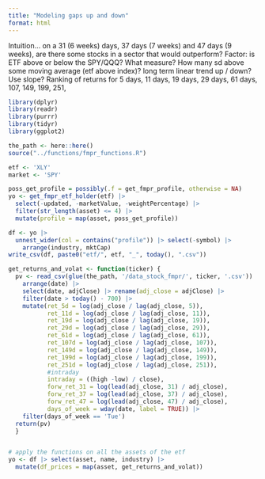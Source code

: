 ```yaml
---
title: "Modeling gaps up and down"
format: html
---
```


Intuition... on a 31 (6 weeks) days, 37 days (7 weeks) and 47 days (9 weeks), are there some stocks in a sector that would outperform?
Factor: 
is ETF above or below the SPY/QQQ?  What measure? 
How many sd above some moving average (etf above index)?
long term linear trend up / down?  Use slope? 
Ranking of returns for 5 days, 11 days, 19 days, 29 days, 61 days, 107, 149, 199, 251, 




```r
library(dplyr)
library(readr)
library(purrr)
library(tidyr)
library(ggplot2)

the_path <- here::here()
source("../functions/fmpr_functions.R")

etf <- 'XLY'
market <- 'SPY'
```


```r

poss_get_profile = possibly(.f = get_fmpr_profile, otherwise = NA)
yo <- get_fmpr_etf_holder(etf) |> 
  select(-updated, -marketValue, -weightPercentage) |> 
  filter(str_length(asset) <= 4) |> 
  mutate(profile = map(asset, poss_get_profile)) 

df <- yo |>  
  unnest_wider(col = contains("profile")) |> select(-symbol) |> 
    arrange(industry, mktCap)
write_csv(df, paste0("etf/", etf, "_", today(), ".csv"))

get_returns_and_volat <- function(ticker) { 
  pv <- read_csv(glue(the_path, '/data_stock_fmpr/', ticker, '.csv')) |> 
    arrange(date) |> 
    select(date, adjClose) |> rename(adj_close = adjClose) |> 
    filter(date > today() - 700) |> 
    mutate(ret_5d = log(adj_close / lag(adj_close, 5)), 
           ret_11d = log(adj_close / lag(adj_close, 11)), 
           ret_19d = log(adj_close / lag(adj_close, 19)), 
           ret_29d = log(adj_close / lag(adj_close, 29)), 
           ret_61d = log(adj_close / lag(adj_close, 61)), 
           ret_107d = log(adj_close / lag(adj_close, 107)), 
           ret_149d = log(adj_close / lag(adj_close, 149)), 
           ret_199d = log(adj_close / lag(adj_close, 199)), 
           ret_251d = log(adj_close / lag(adj_close, 251)), 
           #intraday 
           intraday = ((high -low) / close), 
           forw_ret_31 = log(lead(adj_close, 31) / adj_close), 
           forw_ret_37 = log(lead(adj_close, 37) / adj_close), 
           forw_ret_47 = log(lead(adj_close, 47) / adj_close), 
           days_of_week = wday(date, label = TRUE)) |> 
    filter(days_of_week == 'Tue')
  return(pv)
  }


# apply the functions on all the assets of the etf
yo <- df |> select(asset, name, industry) |> 
  mutate(df_prices = map(asset, get_returns_and_volat))

```

